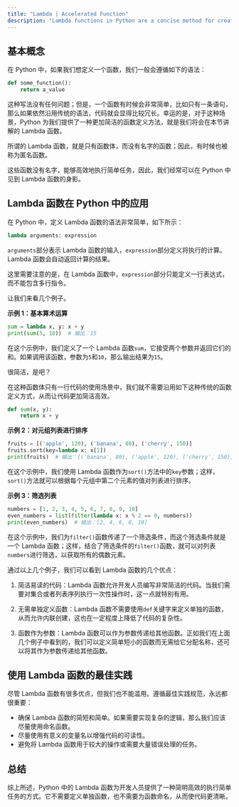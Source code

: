 ```yaml
---
title: "Lambda | Accelerated Function"
description: "Lambda functions in Python are a concise method for creating simple, one-expression functions without names. They streamline code by eliminating the need for the traditional def keyword, making it easier to perform quick tasks directly within other functions or method calls. These functions are ideal for brief operations that can be described in a single line, reducing code verbosity and increasing readability."
---
```


## 基本概念

在 Python 中，如果我们想定义一个函数，我们一般会遵循如下的语法：

```python
def some_function():
    return a_value
```

这种写法没有任何问题；但是，一个函数有时候会非常简单，比如只有一条语句，那么如果依然沿用传统的语法，代码就会显得比较冗长。幸运的是，对于这种场景，Python 为我们提供了一种更加简洁的函数定义方法，就是我们将会在本节讲解的 Lambda 函数。

所谓的 Lambda 函数，就是只有函数体，而没有名字的函数；因此，有时候也被称为匿名函数。

这些函数没有名字，能够高效地执行简单任务，因此，我们经常可以在 Python 中见到 Lambda 函数的身影。

## Lambda 函数在 Python 中的应用

在 Python 中，定义 Lambda 函数的语法非常简单，如下所示：

```python
lambda arguments: expression
```

`arguments`部分表示 Lambda 函数的输入，`expression`部分定义将执行的计算。Lambda 函数会自动返回计算的结果。

这里需要注意的是，在 Lambda 函数中，`expression`部分只能定义一行表达式，而不能包含多行指令。

让我们来看几个例子。

**示例 1：基本算术运算**

```python
sum = lambda x, y: x + y
print(sum(5, 10))  # 输出：15
```

在这个示例中，我们定义了一个 Lambda 函数`sum`，它接受两个参数并返回它们的和。如果调用该函数，参数为`5`和`10`，那么输出结果为`15`。

很简洁，是吧？

在这种函数体只有一行代码的使用场景中，我们就不需要沿用如下这种传统的函数定义方式，从而让代码更加简洁高效。

```python
def sum(x, y):
    return x + y
```

**示例 2：对元组列表进行排序**

```python
fruits = [('apple', 120), ('banana', 80), ('cherry', 150)]
fruits.sort(key=lambda x: x[1])
print(fruits)  # 输出：[('banana', 80), ('apple', 120), ('cherry', 150)]
```

在这个示例中，我们使用 Lambda 函数作为`sort()`方法中的`key`参数；这样，`sort()`方法就可以根据每个元组中第二个元素的值对列表进行排序。

**示例 3：筛选列表**

```python
numbers = [1, 2, 3, 4, 5, 6, 7, 8, 9, 10]
even_numbers = list(filter(lambda x: x % 2 == 0, numbers))
print(even_numbers)  # 输出：[2, 4, 6, 8, 10]
```

在这个示例中，我们为`filter()`函数传递了一个筛选条件，而这个筛选条件就是一个 Lambda 函数；这样，结合了筛选条件的`filter()`函数，就可以对列表`numbers`进行筛选，以获取所有的偶数元素。

通过以上几个例子，我们可以看到 Lambda 函数的几个优点：

1. 简洁易读的代码：Lambda 函数允许开发人员编写非常简洁的代码。当我们需要对集合或者列表序列执行一次性操作时，这一点就特别有用。

2. 无需单独定义函数：Lambda 函数不需要使用`def`关键字来定义单独的函数，从而允许内联创建，这也在一定程度上降低了代码的复杂性。

3. 函数作为参数：Lambda 函数可以作为参数传递给其他函数。正如我们在上面几个例子中看到的，我们可以定义简单短小的函数而无需给它分配名称，还可以将其作为参数传递给其他函数。

## 使用 Lambda 函数的最佳实践

尽管 Lambda 函数有很多优点，但我们也不能滥用。遵循最佳实践规范，永远都很重要：

-   确保 Lambda 函数的简短和简单。如果需要实现复杂的逻辑，那么我们应该尽量使用命名函数。
-   尽量使用有意义的变量名以增强代码的可读性。
-   避免将 Lambda 函数用于较大的操作或需要大量错误处理的任务。

## 总结

综上所述，Python 中的 Lambda 函数为开发人员提供了一种简明高效的执行简单任务的方式。它不需要定义单独函数，也不需要为函数命名，从而使代码更清晰。
